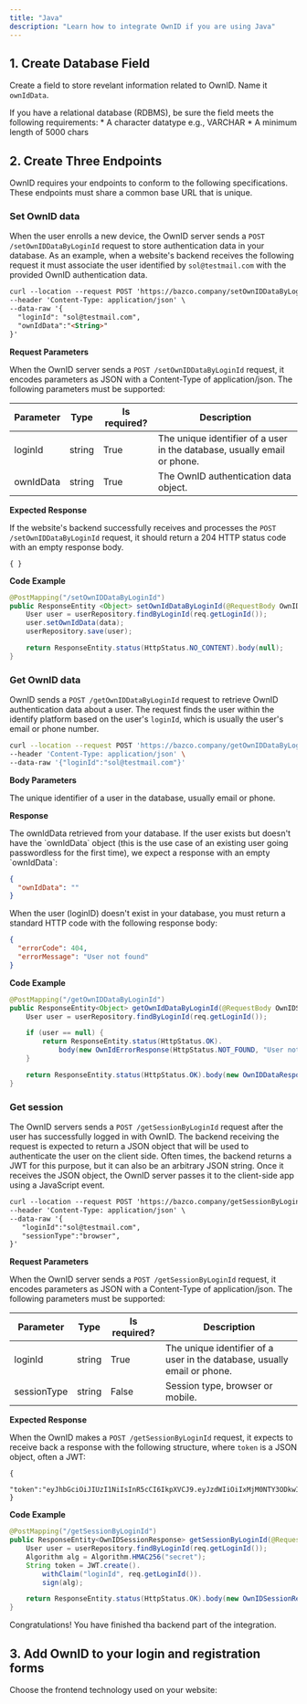 ```yaml
---
title: "Java"
description: "Learn how to integrate OwnID if you are using Java"
---
```


## 1. Create Database Field
Create a field to store revelant information related to OwnID. Name it `ownIdData`.

<Info>
If you have a relational database (RDBMS), be sure the field meets the following requirements:
* A character datatype e.g., VARCHAR
* A minimum length of 5000 chars
</Info>


## 2. Create Three Endpoints
OwnID requires your endpoints to conform to the following specifications. These endpoints must share a common base URL that is unique.

### Set OwnID data 
When the user enrolls a new device, the OwnID server sends a `POST /setOwnIDDataByLoginId` request to store authentication data in your database. As an example, when a website's backend receives the following request it must associate the user identified by `sol@testmail.com` with the provided OwnID authentication data.

```md
curl --location --request POST 'https://bazco.company/setOwnIDDataByLoginId/' \
--header 'Content-Type: application/json' \
--data-raw '{
  "loginId": "sol@testmail.com",
  "ownIdData":"<String>"
}'
```

**Request Parameters**

When the OwnID server sends a `POST /setOwnIDDataByLoginId` request, it encodes parameters as JSON with a Content-Type of application/json. The following parameters must be supported:

| Parameter    | Type   | Is required? | Description                                                       |
|--------------|--------|--------------|-------------------------------------------------------------------|
| loginId        | string | True       | The unique identifier of a user in the database, usually email or phone.           |
| ownIdData    |  string | True        | The OwnID authentication data object.                             |

**Expected Response**

If the website's backend successfully receives and processes the `POST /setOwnIDDataByLoginId` request, it should return a 204 HTTP status code with an empty response body.
```
{ }
```
**Code Example**

```java
@PostMapping("/setOwnIDDataByLoginId")
public ResponseEntity <Object> setOwnIdDataByLoginId(@RequestBody OwnIDData req) {
    User user = userRepository.findByLoginId(req.getLoginId());
    user.setOwnIdData(data);
    userRepository.save(user);

    return ResponseEntity.status(HttpStatus.NO_CONTENT).body(null);
}
```

### Get OwnID data
OwnID sends a `POST /getOwnIDDataByLoginId` request to retrieve OwnID authentication data about a user. The request finds the user within the identify platform based on the user's `loginId`, which is usually the user's email or phone number.

```bash Sample Request
curl --location --request POST 'https://bazco.company/getOwnIDDataByLoginId' \
--header 'Content-Type: application/json' \
--data-raw '{"loginId":"sol@testmail.com"}' 
```

**Body Parameters**

<ParamField path="loginId" type="string" required>
  The unique identifier of a user in the database, usually email or phone.
</ParamField>  

**Response**

<ResponseField name="ownIdData" type="string">
  The ownIdData retrieved from your database.
</ResponseField>

<Info>
If the user exists but doesn't have the `ownIdData` object (this is the use case of an existing user going passwordless for the first time), we expect a response with an empty `ownIdData`:

```json User exists in your database but doesn't have ownIdData
{
  "ownIdData": ""
}
```

When the user (loginID) doesn't exist in your database, you must return a standard HTTP code with the following response body:

```json User doesn't exist in your database
{
  "errorCode": 404,
  "errorMessage": "User not found"
}
```
</Info>

**Code Example**

```java /getOwnIDDataByLoginId
@PostMapping("/getOwnIDDataByLoginId")
public ResponseEntity<Object> getOwnIdDataByLoginId(@RequestBody OwnIDSearchRequest req) {
    User user = userRepository.findByLoginId(req.getLoginId());

    if (user == null) {
        return ResponseEntity.status(HttpStatus.OK).
            body(new OwnIdErrorResponse(HttpStatus.NOT_FOUND, "User not found"));
    }

    return ResponseEntity.status(HttpStatus.OK).body(new OwnIDDataResponse(user.getOwnIdData()));
}
```

### Get session
The OwnID servers sends a `POST /getSessionByLoginId` request after the user has successfully logged in with OwnID. The backend receiving the request is expected to return a JSON object that will be used to authenticate the user on the client side. Often times, the backend returns a JWT for this purpose, but it can also be an arbitrary JSON string. Once it receives the JSON object, the OwnID server passes it to the client-side app using a JavaScript event.

```md
curl --location --request POST 'https://bazco.company/getSessionByLoginId' \
--header 'Content-Type: application/json' \
--data-raw '{
   "loginId":"sol@testmail.com",
   "sessionType":"browser",
}'
```

**Request Parameters**

When the OwnID server sends a `POST /getSessionByLoginId` request, it encodes parameters as JSON with a Content-Type of application/json. The following parameters must be supported:

| Parameter | Type   | Is required? | Description         |
|-----------|--------|--------------|---------------------|
| loginId       | string | True         | The unique identifier of a user in the database, usually email or phone. |
| sessionType       | string | False         | Session type, browser or mobile. |

**Expected Response**

When the OwnID makes a `POST /getSessionByLoginId` request, it expects to receive back a response with the following structure, where `token` is a JSON object, often a JWT:
```
{
  "token":"eyJhbGciOiJIUzI1NiIsInR5cCI6IkpXVCJ9.eyJzdWIiOiIxMjM0NTY3ODkwIiwibmFtZSI6IkpvaG4gRG9lIiwiaWF0IjoxNTE2MjM5MDIyfQ.SflKxwRJSMeKKF2QT4fwpMeJf36POk6yJV_adQssw5c"
}

```

**Code Example**

```java
@PostMapping("/getSessionByLoginId")
public ResponseEntity<OwnIDSessionResponse> getSessionByLoginId(@RequestBody OwnIDSearchRequest req) {
    User user = userRepository.findByLoginId(req.getLoginId());
    Algorithm alg = Algorithm.HMAC256("secret");
    String token = JWT.create().
        withClaim("loginId", req.getLoginId()).
        sign(alg);

    return ResponseEntity.status(HttpStatus.OK).body(new OwnIDSessionResponse(token));
}
```

Congratulations! You have finished tha backend part of the integration. 

## 3. Add OwnID to your login and registration forms

Choose the frontend technology used on your website: 

<CardGroup cols={2}>
  <Card
    title="Javascript"
    icon="js"
    href="/frontend/javascript"
  >

  </Card>
  <Card
    title="Node"
    icon="node"
    href="/integrations/wordpress"
  >

  </Card>
  <Card
    title="Angular"
    icon="angular"
    href="/integrations/woocommerce"
  >

  </Card>
</CardGroup>